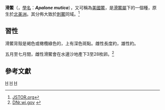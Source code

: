 {{Speciesbox 
| taxon = Apalone mutica
| binomial_authority = ([[Charles_Alexandre_Lesueur|Le Sueur]], 1827)<ref>{{Cite web |url=http://www.itis.gov/servlet/SingleRpt/SingleRpt?search_topic=TSN&search_value=208677 |title=ITIS.gov |access-date=2013-08-19 |archive-date=2018-10-20 |archive-url=https://web.archive.org/web/20181020232048/https://www.itis.gov/servlet/SingleRpt/SingleRpt?search_topic=TSN&search_value=208677 |dead-url=no }}</ref>
| synonyms = * ''Trionyx muticus'' <small>[[Charles_Alexandre_Lesueur|Le Sueur]], 1827</small>

* ''Aspidonectes muticus'' <br><small>– [[Johann_Georg_Wagler|Wagler]], 1830</small>
* ''Gymnopus muticus'' <br><small>– [[André_Marie_Constant_Duméril|Duméril]], [[Gabriel_Bibron|Bibron]] & [[Auguste_Duméril|Duméril]], 1854</small>
* ''Amyda mutica'' <small>– [[Louis_Agassiz|Agassiz]], 1857</small>
* ''Trionyx muticus'' <small>– Webb, 1959</small>
* ''Apolone mutica'' <small>– Meylan, 1987</small>
; [[Apalone_mutica_mutica|Apalone mutica mutica]]
* ''Trionyx pusilla'' <small>Rafinesque, 1822</small>
* ''Trionyx muticus'' <small>LeSueur, 1827</small>
* ''Aspidonectes muticus'' <small>Wagler, 1830</small>
* ''Gymnopus muticus'' <small>Duméril, Bibron & Duméril, 1854</small>
* ''Amyda mutica'' <small>Agassiz, 1857</small>
* ''Potamochelys microcephalus'' <small>Gray, 1864</small>
* ''Callinia microcephala'' <small>Gray, 1869</small>
* ''Potamochelys microcephala'' <small>Boulenger, 1889</small>
* ''Trionyx muticus muticus'' <small>Webb, 1959</small>
* ''Apalone mutica'' <small>Meylan, 1987</small>
* ''Apalone muticus'' <small>Meylan & Webb, 1988</small>
* ''Apalone mutica mutica'' <small>Ernst & Barbour, 1989</small>
* ''Apalone mutica mutica'' <small>Stubbs, 1989</small>
* ''Trionix muticus'' <small>Richard, 1999</small>
; [[Apalone_mutica_calvata|Apalone mutica calvata]]
* ''Trionyx pusilla'' <small>Rafinesque, 1822</small>
* ''Trionyx muticus calvatus'' <small>Webb, 1959</small>
* ''Apalone mutica calvata'' <small>Ernst & Barbour, 1989</small>
* ''Apalone mutica calvata'' <small>Stubbs, 1989</small>

| synonyms_ref=<ref name="Fritz 2007">{{Cite journal |journal=Vertebrate Zoology |title=Checklist of Chelonians of the World |date=2007 |author=Fritz Uwe |coauthors=Peter Havaš |volume=57 |issue=2 |pages=306 |id=ISSN 18640-5755 |url=http://www.cnah.org/pdf_files/851.pdf |archiveurl=https://www.webcitation.org/5v20ztMND?url=http://www.cnah.org/pdf_files/851.pdf |archivedate=2010-12-17 |accessdate=29 May 2012 |deadurl=yes }}</ref>
}}

'''滑鱉'''（{{lang-en|'''smooth softshell turtle'''}}，[[學名|學名]]：'''''Apalone mutica'''''），又可稱為[[美國鱉|美國鱉]]，是[[滑鱉屬|滑鱉屬]]下的一個種，原生於[[北美洲|北美洲]]。其分佈大致於[[刺鱉|刺鱉]]同域。<ref>[http://www.jstor.org/pss/1563433 JSTOR.org]</ref>

== 習性 ==

滑鱉背殼是褐色或橄欖綠色的，上有深色斑點。雌性長度約{{convert|18|-|35.6|cm}}，雄性約{{convert|12.5|-|17.8|cm}}。

五月至七月間，雌性滑鱉會在水邊沙地產下3至28枚卵。<ref>[http://dnr.wi.gov/org/land/er/biodiversity/index.asp?mode=info&Grp=49&SpecCode=ARAAG01020 DNr.wi.gov] {{webarchive|url=https://web.archive.org/web/20100616194655/http://dnr.wi.gov/org/land/er/biodiversity/index.asp?mode=info&Grp=49&SpecCode=ARAAG01020 |date=2010-06-16 }}</ref>

== 參考文獻 ==
{{Reflist}}
{{taxonbar}}
[[Category:_1827年描述的动物|H]]
[[Category:滑鱉屬|H]]
[[Category:北美州爬行動物|H]]